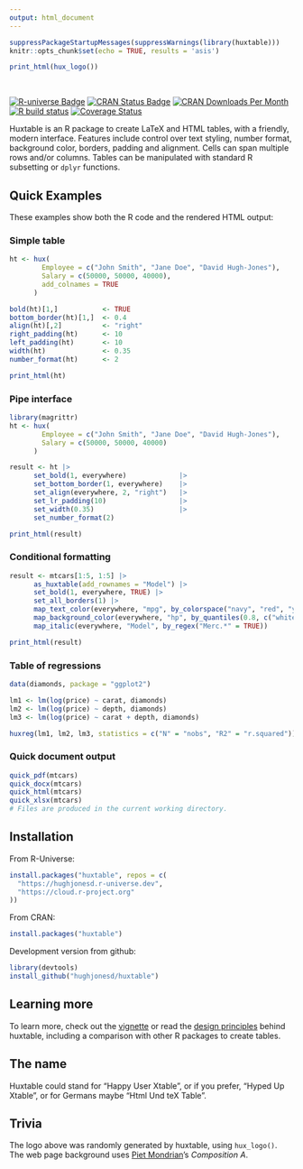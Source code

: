 ```yaml
---
output: html_document
---
```


```r
suppressPackageStartupMessages(suppressWarnings(library(huxtable)))
knitr::opts_chunk$set(echo = TRUE, results = 'asis')
```

```r
print_html(hux_logo())
```

<br>

<!-- badges: start -->

[![R-universe
Badge](https://hughjonesd.r-universe.dev/badges/huxtable)](https://hughjonesd.r-universe.dev/huxtable)
[![CRAN Status
Badge](https://www.r-pkg.org/badges/version/huxtable)](https://cran.r-project.org/package=huxtable)
[![CRAN Downloads Per
Month](https://cranlogs.r-pkg.org/badges/huxtable)](https://CRAN.R-project.org/package=huxtable)
[![R build
status](https://github.com/hughjonesd/huxtable/workflows/R-CMD-check/badge.svg)](https://github.com/hughjonesd/huxtable/actions)
[![Coverage
Status](https://img.shields.io/codecov/c/github/hughjonesd/huxtable/master.svg)](https://app.codecov.io/github/hughjonesd/huxtable?branch=master)
<!-- badges: end -->

Huxtable is an R package to create LaTeX and HTML tables, with a friendly, modern interface. Features include control over text styling, number format, background color, borders, padding and alignment. Cells can span multiple rows and/or columns. Tables can be manipulated with standard R subsetting or `dplyr` functions.

## Quick Examples

These examples show both the R code and the rendered HTML output:

### Simple table

```r
ht <- hux(
        Employee = c("John Smith", "Jane Doe", "David Hugh-Jones"),
        Salary = c(50000, 50000, 40000),
        add_colnames = TRUE
      )

bold(ht)[1,]           <- TRUE
bottom_border(ht)[1,]  <- 0.4
align(ht)[,2]          <- "right"
right_padding(ht)      <- 10
left_padding(ht)       <- 10
width(ht)              <- 0.35
number_format(ht)      <- 2

print_html(ht)
```

### Pipe interface

```r
library(magrittr)
ht <- hux(
        Employee = c("John Smith", "Jane Doe", "David Hugh-Jones"),
        Salary = c(50000, 50000, 40000)
      )

result <- ht |>
      set_bold(1, everywhere)             |>
      set_bottom_border(1, everywhere)    |>
      set_align(everywhere, 2, "right")   |>
      set_lr_padding(10)                  |>
      set_width(0.35)                     |>
      set_number_format(2)

print_html(result)
```

### Conditional formatting

```r
result <- mtcars[1:5, 1:5] |>
      as_huxtable(add_rownames = "Model") |>
      set_bold(1, everywhere, TRUE) |>
      set_all_borders(1) |>
      map_text_color(everywhere, "mpg", by_colorspace("navy", "red", "yellow")) |>
      map_background_color(everywhere, "hp", by_quantiles(0.8, c("white", "yellow"))) |>
      map_italic(everywhere, "Model", by_regex("Merc.*" = TRUE))

print_html(result)
```

### Table of regressions

```r
data(diamonds, package = "ggplot2")

lm1 <- lm(log(price) ~ carat, diamonds)
lm2 <- lm(log(price) ~ depth, diamonds)
lm3 <- lm(log(price) ~ carat + depth, diamonds)

huxreg(lm1, lm2, lm3, statistics = c("N" = "nobs", "R2" = "r.squared"))
```

### Quick document output

```r
quick_pdf(mtcars)
quick_docx(mtcars)
quick_html(mtcars)
quick_xlsx(mtcars)
# Files are produced in the current working directory.
```

## Installation

From R-Universe:

```r
install.packages("huxtable", repos = c(
  "https://hughjonesd.r-universe.dev",
  "https://cloud.r-project.org"
))
```

From CRAN:

```r
install.packages("huxtable")
```

Development version from github:

```r
library(devtools)
install_github("hughjonesd/huxtable")
```

## Learning more

To learn more, check out the [vignette](https://hughjonesd.github.io/huxtable/huxtable-html.html) or read the [design principles](https://hughjonesd.github.io/huxtable/design-principles-html.html) behind huxtable, including a comparison with other R packages to create tables.

## The name

Huxtable could stand for "Happy User Xtable", or if you prefer, "Hyped Up Xtable", or for Germans maybe "Html Und teX Table".

## Trivia

The logo above was randomly generated by huxtable, using `hux_logo()`. The web page background uses [Piet Mondrian](https://en.wikipedia.org/wiki/Piet_Mondrian)'s *Composition A*.